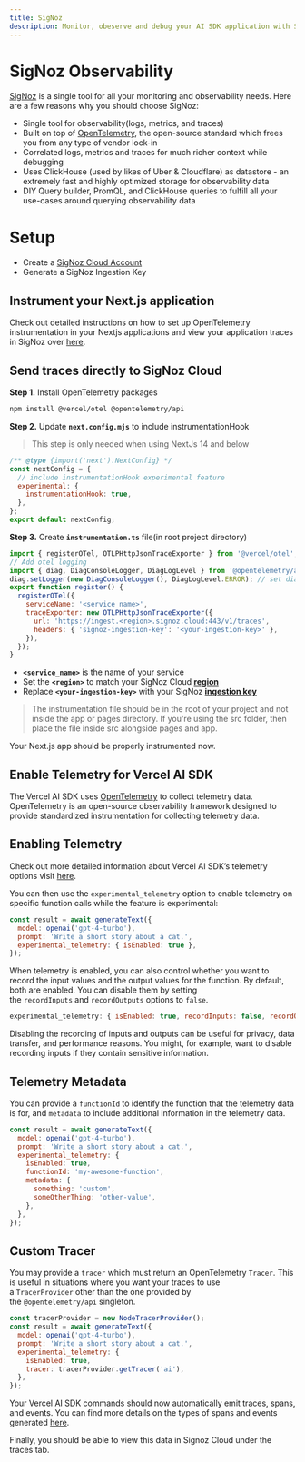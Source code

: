 ```yaml
---
title: SigNoz
description: Monitor, obeserve and debug your AI SDK application with SigNoz
---
```


# SigNoz Observability

[SigNoz](https://signoz.io/) is a single tool for all your monitoring and observability needs. Here are a few reasons why you should choose SigNoz:

- Single tool for observability(logs, metrics, and traces)
- Built on top of [OpenTelemetry](https://opentelemetry.io/), the open-source standard which frees you from any type of vendor lock-in
- Correlated logs, metrics and traces for much richer context while debugging
- Uses ClickHouse (used by likes of Uber & Cloudflare) as datastore - an extremely fast and highly optimized storage for observability data
- DIY Query builder, PromQL, and ClickHouse queries to fulfill all your use-cases around querying observability data

# Setup

- Create a [SigNoz Cloud Account](https://signoz.io/teams/)
- Generate a SigNoz Ingestion Key

## Instrument your Next.js application

Check out detailed instructions on how to set up OpenTelemetry instrumentation in your Nextjs applications and view your application traces in SigNoz over [here](https://signoz.io/docs/instrumentation/opentelemetry-nextjs/).

## Send traces directly to SigNoz Cloud

**Step 1.** Install OpenTelemetry packages

```bash
npm install @vercel/otel @opentelemetry/api
```

**Step 2.** Update **`next.config.mjs`** to include instrumentationHook

> This step is only needed when using NextJs 14 and below

```jsx
/** @type {import('next').NextConfig} */
const nextConfig = {
  // include instrumentationHook experimental feature
  experimental: {
    instrumentationHook: true,
  },
};
export default nextConfig;
```

**Step 3.** Create **`instrumentation.ts`** file(in root project directory)

```jsx
import { registerOTel, OTLPHttpJsonTraceExporter } from '@vercel/otel';
// Add otel logging
import { diag, DiagConsoleLogger, DiagLogLevel } from '@opentelemetry/api';
diag.setLogger(new DiagConsoleLogger(), DiagLogLevel.ERROR); // set diaglog level to DEBUG when debugging
export function register() {
  registerOTel({
    serviceName: '<service_name>',
    traceExporter: new OTLPHttpJsonTraceExporter({
      url: 'https://ingest.<region>.signoz.cloud:443/v1/traces',
      headers: { 'signoz-ingestion-key': '<your-ingestion-key>' },
    }),
  });
}
```

- **`<service_name>`** is the name of your service
- Set the **`<region>`** to match your SigNoz Cloud [**region**](https://signoz.io/docs/ingestion/signoz-cloud/overview/#endpoint)
- Replace **`<your-ingestion-key>`** with your SigNoz [**ingestion key**](https://signoz.io/docs/ingestion/signoz-cloud/keys/)

> The instrumentation file should be in the root of your project and not inside the app or pages directory. If you're using the src folder, then place the file inside src alongside pages and app.

Your Next.js app should be properly instrumented now.

## Enable Telemetry for Vercel AI SDK

The Vercel AI SDK uses [OpenTelemetry](https://signoz.io/blog/what-is-opentelemetry/) to collect telemetry data. OpenTelemetry is an open-source observability framework designed to provide standardized instrumentation for collecting telemetry data.

## Enabling Telemetry

Check out more detailed information about Vercel AI SDK’s telemetry options visit [here](https://ai-sdk.dev/docs/ai-sdk-core/telemetry#telemetry).

You can then use the `experimental_telemetry` option to enable telemetry on specific function calls while the feature is experimental:

```jsx
const result = await generateText({
  model: openai('gpt-4-turbo'),
  prompt: 'Write a short story about a cat.',
  experimental_telemetry: { isEnabled: true },
});
```

When telemetry is enabled, you can also control whether you want to record the input values and the output values for the function. By default, both are enabled. You can disable them by setting the `recordInputs` and `recordOutputs` options to `false`.

```jsx
experimental_telemetry: { isEnabled: true, recordInputs: false, recordOutputs: false}
```

Disabling the recording of inputs and outputs can be useful for privacy, data transfer, and performance reasons. You might, for example, want to disable recording inputs if they contain sensitive information.

## Telemetry Metadata

You can provide a `functionId` to identify the function that the telemetry data is for, and `metadata` to include additional information in the telemetry data.

```jsx
const result = await generateText({
  model: openai('gpt-4-turbo'),
  prompt: 'Write a short story about a cat.',
  experimental_telemetry: {
    isEnabled: true,
    functionId: 'my-awesome-function',
    metadata: {
      something: 'custom',
      someOtherThing: 'other-value',
    },
  },
});
```

## Custom Tracer

You may provide a `tracer` which must return an OpenTelemetry `Tracer`. This is useful in situations where you want your traces to use a `TracerProvider` other than the one provided by the `@opentelemetry/api` singleton.

```jsx
const tracerProvider = new NodeTracerProvider();
const result = await generateText({
  model: openai('gpt-4-turbo'),
  prompt: 'Write a short story about a cat.',
  experimental_telemetry: {
    isEnabled: true,
    tracer: tracerProvider.getTracer('ai'),
  },
});
```

Your Vercel AI SDK commands should now automatically emit traces, spans, and events. You can find more details on the types of spans and events generated [here](https://ai-sdk.dev/docs/ai-sdk-core/telemetry#collected-data).

Finally, you should be able to view this data in Signoz Cloud under the traces tab.
